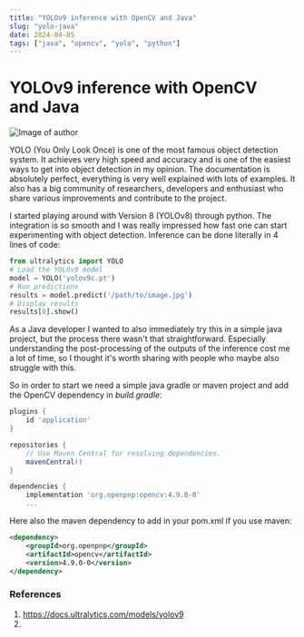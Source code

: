 ```yaml
---
title: "YOLOv9 inference with OpenCV and Java"
slug: "yolo-java"
date: 2024-04-05
tags: ["java", "opencv", "yolo", "python"]
---
```



# YOLOv9 inference with OpenCV and Java

<Image alt="Image of author" src={bikeImage} />

YOLO (You Only Look Once) is one of the most famous object detection system.
It achieves very high speed and accuracy and is one of the easiest ways to get into object detection in my opinion.
The documentation is absolutely perfect, everything is very well explained with lots of examples. It also has a big community of researchers, developers and enthusiast who share various improvements and contribute to the project.

I started playing around with Version 8 (YOLOv8) through python. The integration is so smooth and I was really impressed how fast one can start experimenting with object detection. Inference can be done literally in 4 lines of code:

```python
from ultralytics import YOLO
# Load the YOLOv9 model
model = YOLO('yolov9c.pt')
# Run predictions
results = model.predict('/path/to/image.jpg')
# Display results
results[0].show()
```

As a Java developer I wanted to also immediately try this in a simple java project, but the process there wasn't that straightforward.
Especially understanding the post-processing of the outputs of the inference cost me a lot of time, so I thought it's worth sharing with people who maybe also struggle with this.

So in order to start we need a simple java gradle or maven project and add the OpenCV dependency in _build.gradle_:

```gradle
plugins {
    id 'application'
}

repositories {
    // Use Maven Central for resolving dependencies.
    mavenCentral()
}

dependencies {
    implementation 'org.openpnp:opencv:4.9.0-0'
    ...
```

Here also the maven dependency to add in your pom.xml if you use maven:

```xml
<dependency>
    <groupId>org.openpnp</groupId>
    <artifactId>opencv</artifactId>
    <version>4.9.0-0</version>
</dependency>
```

### References

1. https://docs.ultralytics.com/models/yolov9
2.
